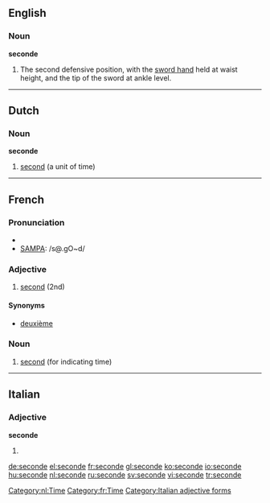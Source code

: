==English==

===Noun===
'''seconde'''

# {{fencing}} The second defensive position, with the [[sword hand]] held at waist height, and the tip of the sword at ankle level.

----

==Dutch==

===Noun===
'''seconde''' {{m}}

# [[second]] (a unit of time)

[[Category:nl:Time]]

----

==French==

===Pronunciation===
* {{IPA|lang=fr|/sǝ.ɡɔ̃d/}}
* [[w:SAMPA|SAMPA]]: /s@.gO~d/

===Adjective===
{{fr-adj|mf}}

# [[second]] (2nd)

====Synonyms====
* [[deuxième]]

===Noun===
{{fr-noun|f}}

# [[second]] (for indicating time)

[[Category:fr:Time]]

----

==Italian==

===Adjective===
'''seconde''' {{p}}

# {{feminine of|secondo#Adjective|secondo}}

[[Category:Italian adjective forms]]

[[de:seconde]]
[[el:seconde]]
[[fr:seconde]]
[[gl:seconde]]
[[ko:seconde]]
[[io:seconde]]
[[hu:seconde]]
[[nl:seconde]]
[[ru:seconde]]
[[sv:seconde]]
[[vi:seconde]]
[[tr:seconde]]